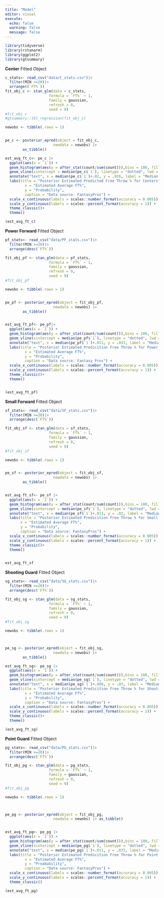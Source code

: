 ```yaml
---
title: "Model"
editor: visual
execute: 
  echo: false
  warning: false
  message: false
---
```

```r
library(tidyverse)
library(rstanarm)
library(ggplot2)
library(gtsummary)
```
**Center** Fitted Object
```r
c_stats<- read_csv("data/C_stats.csv")|>
  filter(MIN >=20)|>
  arrange((`FT%`))
fit_obj_c <- stan_glm(data = c_stats,
                    formula = `FT%` ~ 1,
                    family = gaussian,
                    refresh = 0,
                    seed = 9)
#fit_obj_c
#gtsummary::tbl_regression(fit_obj_c)

```

```r
newobs <- tibble(.rows = 1)


pe_c <- posterior_epred(object = fit_obj_c,
                      newdata = newobs) |> 
        as_tibble()

est_avg_ft_c<- pe_c |>
  ggplot(aes(x = `1`)) +
  geom_histogram(aes(y = after_stat(count/sum(count))),bins = 100, fill = "blue", color = "black") +
  geom_vline(xintercept = median(pe_c$`1`), linetype = "dotted", lwd = 1.5) +
  annotate("text", x = median(pe_c$`1`)+.02, y = .026, label = "Median: 71.69%", vjust = -1)+
  labs(title = "Posterior Estimated Predicted Free Throw % for Centers",
         x = "Estimated Average FT%",
         y = "Probability",
         caption = "Data source: FantasyPros") + 
  scale_x_continuous(labels = scales::number_format(accuracy = 0.005)) +
  scale_y_continuous(labels = scales::percent_format(accuracy = 1)) +
  theme_classic()+
  theme()

(est_avg_ft_c)
```


**Power Forward** Fitted Object
```r
pf_stats<- read_csv("data/PF_stats.csv")|>
  filter(MIN >=20)|>
  arrange(desc(`FT%`))

fit_obj_pf <- stan_glm(data = pf_stats,
                    formula = `FT%` ~ 1,
                    family = gaussian,
                    refresh = 0,
                    seed = 9)
#fit_obj_pf
```

```r
newobs <- tibble(.rows = 1)


pe_pf <- posterior_epred(object = fit_obj_pf,
                      newdata = newobs) |> 
        as_tibble()


est_avg_ft_pf<- pe_pf|> 
  ggplot(aes(x = `1`)) +
  geom_histogram(aes(y = after_stat(count/sum(count))),bins = 100, fill = "blue", color = "black") +
  geom_vline(xintercept = median(pe_pf$`1`), linetype = "dotted", lwd = 1.5)+
  annotate("text", x = median(pe_pf$`1`)+.011, y = .033, label = "Median: 75.57%", vjust = -1)+
  labs(title = "Posterior Estimated Predicition Free Throw % for Power Forwards",
         x = "Estimated Average FT%",
         y = "Probability",
         caption = "Data source: Fantasy Pros") + 
  scale_x_continuous(labels = scales::number_format(accuracy = 0.005)) +
  scale_y_continuous(labels = scales::percent_format(accuracy = 1)) +
  theme_classic()+
  theme()


(est_avg_ft_pf)
```

**Small Forward** Fitted Object
```r
sf_stats<- read_csv("data/SF_stats.csv")|>
  filter(MIN >=20)|>
  arrange(desc(`FT%`))

fit_obj_sf <- stan_glm(data = sf_stats,
                    formula = `FT%` ~ 1,
                    family = gaussian,
                    refresh = 0,
                    seed = 9)
#fit_obj_sf
```

```r
newobs <- tibble(.rows = 1)


pe_sf <- posterior_epred(object = fit_obj_sf,
                      newdata = newobs) |> 
        as_tibble()


est_avg_ft_sf<- pe_sf |> 
  ggplot(aes(x = `1`)) +
  geom_histogram(aes(y = after_stat(count/sum(count))),bins = 100, fill = "blue", color = "black") + 
  geom_vline(xintercept = median(pe_sf$`1`), linetype = "dotted", lwd = 1.5) +
  annotate("text", x = median(pe_sf$`1`)+.011, y = .03, label = "Median: 78.37%", vjust = -1)+
  labs(title = "Posterior Estimated Predicition Free Throw % for Small Forwards",
       x = "Estimated Average FT%",
       y = "Probability",
       caption = "Data source: FantasyPros") + 
  scale_x_continuous(labels = scales::number_format(accuracy = 0.005)) +
  scale_y_continuous(labels = scales::percent_format(accuracy = 1)) +
  theme_classic()+
  theme()
  

est_avg_ft_sf
```

**Shooting Guard** Fitted Object
```r
sg_stats<- read_csv("data/SG_stats.csv")|>
  filter(MIN >=20)|>
  arrange(desc(`FT%`))

fit_obj_sg <- stan_glm(data = sg_stats,
                    formula = `FT%` ~ 1,
                    family = gaussian,
                    refresh = 0,
                    seed = 9)
#fit_obj_sg

```

```r
newobs <- tibble(.rows = 1)



pe_sg <- posterior_epred(object = fit_obj_sg,
                      newdata = newobs) |> 
        as_tibble()

est_avg_ft_sg<- pe_sg |> 
  ggplot(aes(x = `1`)) +
  geom_histogram(aes(y = after_stat(count/sum(count))),bins = 100, fill = "blue", color = "black") +
  geom_vline(xintercept = median(pe_sg$`1`), linetype = "dotted", lwd = 1.5)+
  annotate("text", x = median(pe_sg$`1`)+.006, y = .03, label = "Median: 81.75%", vjust = -1)+
  labs(title = "Posterior Estimated Predicition Free Throw % for Shooting Gaurds",
         x = "Estimated Average FT%",
         y = "Probability",
         caption = "Data source: FantasyPros") + 
  scale_x_continuous(labels = scales::number_format(accuracy = 0.005)) +
  scale_y_continuous(labels = scales::percent_format(accuracy = 1)) +
  theme_classic()+
  theme()

(est_avg_ft_sg)
```

**Point Guard** Fitted Object
```r
pg_stats<- read_csv("data/PG_stats.csv")|>
  filter(MIN >=20)|>
  arrange(desc(`FT%`))

fit_obj_pg <- stan_glm(data = pg_stats,
                    formula = `FT%` ~ 1,
                    family = gaussian,
                    refresh = 0,
                    seed = 9)
#fit_obj_pg

```

```r
newobs <- tibble(.rows = 1)



pe_pg <- posterior_epred(object = fit_obj_pg,
                      newdata = newobs) |> as_tibble()


est_avg_ft_pg<- pe_pg |> 
  ggplot(aes(x = `1`)) +
  geom_histogram(aes(y = after_stat(count/sum(count))),bins = 100, fill = "blue", color = "black") +
  geom_vline(xintercept = median(pe_pg$`1`), linetype = "dotted", lwd = 1.5)+
  annotate("text", x = median(pe_pg$`1`)+.011, y = .033, label = "Median: 76.37%", vjust = -1)+
  labs(title = "Posterior Estimated Predicition Free Throw % for Point Gaurds",
         x = "Estimated Average FT%",
         y = "Proabability",
         caption = "Data source: FantasyPros") + 
  scale_x_continuous(labels = scales::number_format(accuracy = 0.005)) +
  scale_y_continuous(labels = scales::percent_format(accuracy = 1)) +
  theme_classic()

(est_avg_ft_pg)
```


